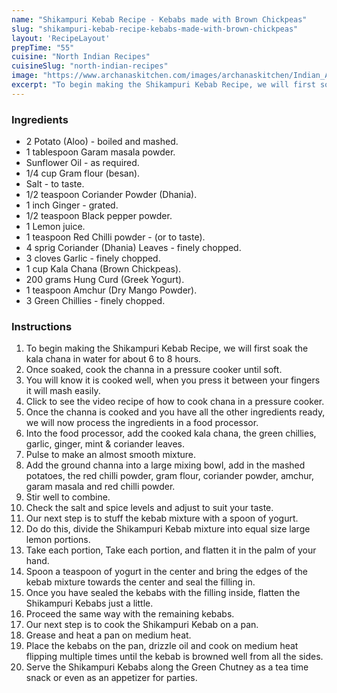---
name: "Shikampuri Kebab Recipe - Kebabs made with Brown Chickpeas"
slug: "shikampuri-kebab-recipe-kebabs-made-with-brown-chickpeas"
layout: 'RecipeLayout'
prepTime: "55"
cuisine: "North Indian Recipes"
cuisineSlug: "north-indian-recipes"
image: "https://www.archanaskitchen.com/images/archanaskitchen/Indian_Appetizers/Shikhampuri_Kebab_Recipe_Kebabs_made_with_Brown_Chickpeas.jpg"
excerpt: "To begin making the Shikampuri Kebab Recipe, we will first soak the kala chana in water for about 6 to 8 hours"
---

### Ingredients

- 2 Potato (Aloo) - boiled and mashed.
- 1 tablespoon Garam masala powder.
- Sunflower Oil - as required.
- 1/4 cup Gram flour (besan).
- Salt - to taste.
- 1/2 teaspoon Coriander Powder (Dhania).
- 1 inch Ginger - grated.
- 1/2 teaspoon Black pepper powder.
- 1 Lemon juice.
- 1 teaspoon Red Chilli powder - (or to taste).
- 4 sprig Coriander (Dhania) Leaves - finely chopped.
- 3 cloves Garlic - finely chopped.
- 1 cup Kala Chana (Brown Chickpeas).
- 200 grams Hung Curd (Greek Yogurt).
- 1 teaspoon Amchur (Dry Mango Powder).
- 3 Green Chillies - finely chopped.

### Instructions

1. To begin making the Shikampuri Kebab Recipe, we will first soak the kala chana in water for about 6 to 8 hours.
1. Once soaked, cook the channa in a pressure cooker until soft.
1. You will know it is cooked well, when you press it between your fingers it will mash easily.
1. Click to see the video recipe of how to cook chana in a pressure cooker.
1. Once the channa is cooked and you have all the other ingredients ready, we will now process the ingredients in a food processor.
1.  Into the food processor, add the cooked kala chana, the green chillies, garlic, ginger, mint & coriander leaves.
1. Pulse to make an almost smooth mixture.
1. Add the ground channa into a large mixing bowl, add in the mashed potatoes, the red chilli powder, gram flour, coriander powder, amchur, garam masala and red chilli powder.
1. Stir well to combine.
1. Check the salt and spice levels and adjust to suit your taste.
1. Our next step is to stuff the kebab mixture with a spoon of yogurt.
1. Do do this, divide the Shikampuri Kebab mixture into equal size large lemon portions.
1. Take each portion, Take each portion, and flatten it in the palm of your hand.
1. Spoon a teaspoon of yogurt in the center and bring the edges of the kebab mixture towards the center and seal the filling in.
1. Once you have sealed the kebabs with the filling inside, flatten the Shikampuri Kebabs just a little.
1. Proceed the same way with the remaining kebabs.
1. Our next step is to cook the Shikampuri Kebab on a pan.
1. Grease and heat a pan on medium heat.
1. Place the kebabs on the pan, drizzle oil and cook on medium heat flipping multiple times until the kebab is browned well from all the sides.
1. Serve the Shikampuri Kebabs along the Green Chutney as a tea time snack or even as an appetizer for parties.
